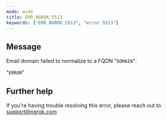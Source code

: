 ```yaml
---
mode: wide
title: ERR_NGROK_5513
keywords: ["ERR_NGROK_5513", "error 5513"]
---
```


## Message

Email domain failed to normalize to a FQDN "`DOMAIN`":

"`ERROR`"

## Further help

If you're having trouble resolving this error, please reach out to [support@ngrok.com](mailto:support@ngrok.com?subject=Help%20with%20ERR_NGROK_5513)
